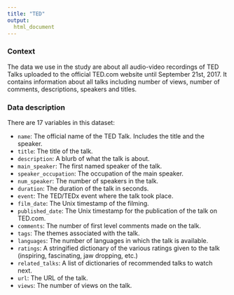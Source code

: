```yaml
---
title: "TED"
output: 
  html_document
---
```


### Context
The data we use in the study are about all audio-video recordings of TED Talks uploaded to the official TED.com website until September 21st, 2017. It contains information about all talks including number of views, number of comments, descriptions, speakers and titles.


### Data description
There are 17 variables in this dataset:

* `name`: The official name of the TED Talk. Includes the title and the speaker.
* `title`: The title of the talk.
* `description`: A blurb of what the talk is about.
* `main_speaker`: The first named speaker of the talk.
* `speaker_occupation`: The occupation of the main speaker.
* `num_speaker`: The number of speakers in the talk.
* `duration`: The duration of the talk in seconds.
* `event`: The TED/TEDx event where the talk took place.
* `film_date`: The Unix timestamp of the filming.
* `published_date`: The Unix timestamp for the publication of the talk on TED.com.
* `comments`: The number of first level comments made on the talk.
* `tags`: The themes associated with the talk.
* `languages`: The number of languages in which the talk is available.
* `ratings`: A stringified dictionary of the various ratings given to the talk (inspiring, fascinating, jaw dropping, etc.)
* `related_talks`: A list of dictionaries of recommended talks to watch next.
* `url`: The URL of the talk.
* `views`: The number of views on the talk.


